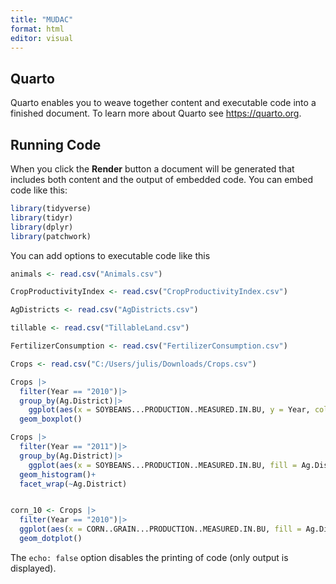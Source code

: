 ```yaml
---
title: "MUDAC"
format: html
editor: visual
---
```


## Quarto

Quarto enables you to weave together content and executable code into a finished document. To learn more about Quarto see <https://quarto.org>.

## Running Code

When you click the **Render** button a document will be generated that includes both content and the output of embedded code. You can embed code like this:

```r
library(tidyverse)
library(tidyr)
library(dplyr)
library(patchwork)
```

You can add options to executable code like this

```r


animals <- read.csv("Animals.csv")

CropProductivityIndex <- read.csv("CropProductivityIndex.csv")

AgDistricts <- read.csv("AgDistricts.csv")

tillable <- read.csv("TillableLand.csv")

FertilizerConsumption <- read.csv("FertilizerConsumption.csv")

Crops <- read.csv("C:/Users/julis/Downloads/Crops.csv")


```

```r

Crops |>
  filter(Year == "2010")|>
  group_by(Ag.District)|>
    ggplot(aes(x = SOYBEANS...PRODUCTION..MEASURED.IN.BU, y = Year, color = Ag.District))+
  geom_boxplot()

Crops |>
  filter(Year == "2011")|>
  group_by(Ag.District)|>
    ggplot(aes(x = SOYBEANS...PRODUCTION..MEASURED.IN.BU, fill = Ag.District))+
  geom_histogram()+
  facet_wrap(~Ag.District)


corn_10 <- Crops |>
  filter(Year == "2010")|>
  ggplot(aes(x = CORN..GRAIN...PRODUCTION..MEASURED.IN.BU, fill = Ag.District))+
  geom_dotplot()

```

The `echo: false` option disables the printing of code (only output is displayed).
